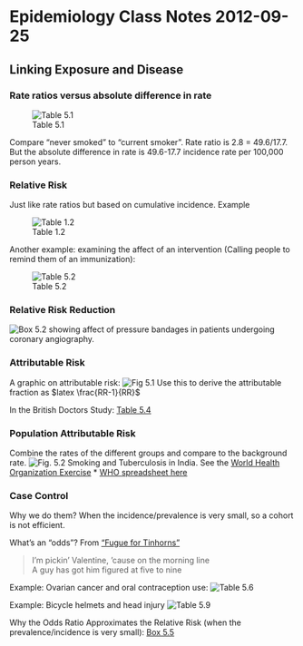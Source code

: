 Epidemiology Class Notes 2012-09-25
========================================================


Linking Exposure and Disease
----------------------

### Rate ratios versus absolute difference in rate

![Table 5.1](http://dl.dropbox.com/u/5098197/Epidemiology/Figures/EE-Table-5-1.png)  

Compare "never smoked" to "current smoker".  Rate ratio is 2.8 = 49.6/17.7.  But the absolute difference in rate is 49.6-17.7 incidence rate per 100,000 person years.

### Relative Risk
Just like rate ratios but based on cumulative incidence.  Example 

![Table 1.2](http://dl.dropbox.com/u/5098197/Epidemiology/Figures/EE-Table-1-2.png) 

Another example: examining the affect of an intervention (Calling people to remind them of an immunization): 

![Table 5.2](http://dl.dropbox.com/u/5098197/Epidemiology/Figures/EE-Table-5-2.png)

### Relative Risk Reduction

![Box 5.2](http://dl.dropbox.com/u/5098197/Epidemiology/Figures/EE-Box-5-2.png) 
showing affect of pressure bandages in patients undergoing coronary angiography.

### Attributable Risk

A graphic on attributable risk: 
![Fig 5.1](http://dl.dropbox.com/u/5098197/Epidemiology/Figures/EE-Fig-5-1.png) 
Use this to derive the attributable fraction as $latex \frac{RR-1}{RR}$

In the British Doctors Study: [Table 5.4](http://dl.dropbox.com/u/5098197/Epidemiology/Figures/EE-Table-5-4.png)

### Population Attributable Risk

Combine the rates of the different groups and compare to the background rate.
![Fig. 5.2](http://dl.dropbox.com/u/5098197/Epidemiology/Figures/EE-Fig-5-2.png)
Smoking and Tuberculosis in India.  See the [World Health Organization Exercise](http://apps.who.int/tb/surveillanceworkshop/status_analysis/27.htm)
* [WHO spreadsheet here](http://dl.dropbox.com/u/5098197/Epidemiology/Activities/Exercise_27_smoking_and_death.xls)

### Case Control

Why we do them?  When the incidence/prevalence is very small, so a cohort is not efficient.

What's an "odds"?    From ["Fugue for Tinhorns"](http://www.youtube.com/watch?v=G6djgavbp7c)
<blockquote>
I'm pickin' Valentine, 'cause on the morning line <br>
A guy has got him figured at five to nine 
</blockquote>

Example: Ovarian cancer and oral contraception use: 
![Table 5.6](http://dl.dropbox.com/u/5098197/Epidemiology/Figures/EE-Table-5-6.png) 

Example: Bicycle helmets and head injury 
![Table 5.9](http://dl.dropbox.com/u/5098197/Epidemiology/Figures/EE-Table-5-9.png)

Why the Odds Ratio Approximates the Relative Risk (when the prevalence/incidence is very small): [Box 5.5](http://dl.dropbox.com/u/5098197/Epidemiology/Figures/EE-Box-5-5.png)

